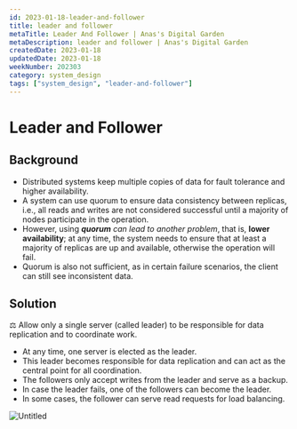 ```yaml
---
id: 2023-01-18-leader-and-follower
title: leader and follower
metaTitle: Leader And Follower | Anas's Digital Garden
metaDescription: leader and follower | Anas's Digital Garden
createdDate: 2023-01-18
updatedDate: 2023-01-18
weekNumber: 202303
category: system_design
tags: ["system_design", "leader-and-follower"]
---
```


# Leader and Follower

## Background

- Distributed systems keep multiple copies of data for fault tolerance and higher availability.
- A system can use quorum to ensure data consistency between replicas, i.e., all reads and writes are not considered successful until a majority of nodes participate in the operation.
- However, using ***quorum** can lead to another problem*, that is, **lower availability**; at any time, the system needs to ensure that at least a majority of replicas are up and available, otherwise the operation will fail.
- Quorum is also not sufficient, as in certain failure scenarios, the client can still see inconsistent data.

## Solution

<aside>
⚖️ Allow only a single server (called leader) to be responsible for data replication and to coordinate work.

</aside>

- At any time, one server is elected as the leader.
- This leader becomes responsible for data replication and can act as the central point for all coordination.
- The followers only accept writes from the leader and serve as a backup.
- In case the leader fails, one of the followers can become the leader.
- In some cases, the follower can serve read requests for load balancing.

![Untitled](Leader_and_Follower/Untitled.png)
